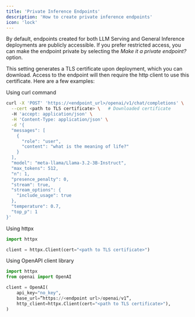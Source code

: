 ```yaml
---
title: 'Private Inference Endpoints'
description: 'How to create private inference endpoints'
icon: 'lock'
---
```


By default, endpoints created for both LLM Serving and General Inference deployments are publicly accessible. If you prefer restricted access, you can make the endpoint private by selecting the <em>Make it a private endpoint?</em> option.

This setting generates a TLS certificate upon deployment, which you can download. Access to the endpoint will then require the http client to use this certificate. Here are a few examples:


Using curl command
```bash
curl -X 'POST' 'https://<endpoint_url>/openai/v1/chat/completions' \
  --cert <path to TLS certificate> \   # Downloaded certificate
  -H 'accept: application/json' \
  -H 'Content-Type: application/json' \
  -d '{
  "messages": [
    {
      "role": "user",
      "content": "what is the meaning of life?"
    }
  ],
  "model": "meta-llama/Llama-3.2-3B-Instruct",
  "max_tokens": 512,
  "n": 1,
  "presence_penalty": 0,
  "stream": true,
  "stream_options": {
    "include_usage": true
  },
  "temperature": 0.7,
  "top_p": 1
}'
```



Using httpx
```python
import httpx

client = httpx.Client(cert="<path to TLS certificate>")
```

Using OpenAPI client library
```python
import httpx
from openai import OpenAI

client = OpenAI(
    api_key="no_key",
    base_url=”https://<endpoint url>/openai/v1”,
    http_client=httpx.Client(cert="<path to TLS certificate>"),
)
```
